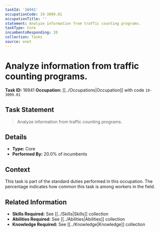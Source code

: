 ```yaml
---
taskId: '16941'
occupationCode: 19-3099.01
occupationTitle: ''
statement: Analyze information from traffic counting programs.
taskType: Core
incumbentsResponding: 20
collection: Tasks
source: onet
---
```

# Analyze information from traffic counting programs.

**Task ID:** 16941
**Occupation:** [[../Occupations|Occupation]] with code `19-3099.01`

## Task Statement

> Analyze information from traffic counting programs.

## Details

- **Type:** Core
- **Performed By:** 20.0% of incumbents

## Context

This task is part of the standard duties performed in this occupation. The percentage indicates how common this task is among workers in the field.

## Related Information

- **Skills Required:** See [[../Skills|Skills]] collection
- **Abilities Required:** See [[../Abilities|Abilities]] collection
- **Knowledge Required:** See [[../Knowledge|Knowledge]] collection
